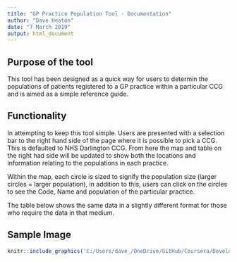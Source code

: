 ```yaml
---
title: "GP Practice Population Tool - Documentation"
author: "Dave Heaton"
date: "7 March 2019"
output: html_document
---
```


## Purpose of the tool
This tool has been designed as a quick way for users to determin the populations of patients registered to a GP practice within a particular CCG and is aimed as a simple reference guide.

## Functionality
In attempting to keep this tool simple. Users are presented with a selection bar to the right hand side of the page where it is possible to pick a CCG. This is defaulted to NHS Darlington CCG. From here the map and table on the right had side will be updated to show both the locations and information relating to the populations in each practice.

Within the map, each circle is sized to signify the population size (larger circles = larger population), in addition to this, users can click on the circles to see the Code, Name and population of the particular practice.

The table below shows the same data in a slightly different format for those who require the data in that medium.

## Sample Image
```r
knitr::include_graphics('C:/Users/dave_/OneDrive/GitHub/Coursera/Developing Data Products/Week 4 Assignment/General Practitioner Population/Presentation slides/Map Sample.png')
```